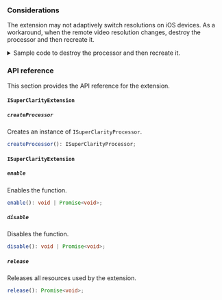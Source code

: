 
<PlatformWrapper platform="web">

### Considerations

The <Vg k="RTEE_CLARITY" /> extension may not adaptively switch resolutions on iOS devices. As a workaround, when the remote video resolution changes, destroy the processor and then recreate it.

<details> 
<summary>Sample code to destroy the processor and then recreate it. </summary>
<CodeBlock language="js" showLineNumbers>
{`
const isIOS =
  // @ts-ignore
  /iPad|iPhone|iPod/.test(navigator.userAgent) && !window.MSStream;
const isSafari = /^((?!chrome|android).)*safari/i.test(navigator.userAgent);
const versions = navigator.userAgent.match(/Version\/([\d.]+).*Safari/);
let version = 0;
if (versions && versions.length > 1) {
  version = parseInt(versions[1]);
}
var shouldCleanResource: boolean =
  isIOS && isSafari && version < 16 ? true : false;


var extension: SuperClarityExtension | undefined = undefined;

var initSCProcessor = async () => {
  if (!extension) {
    extension = new SuperClarityExtension();
    AgoraRTC.registerExtensions([extension]);
  }

  var processor = extension.createProcessor();

  processor.on(SuperClarityEvents.FIRST_VIDEO_FRAME, (stats: any) => {
    console.log('plugin have first video frame, stats:', stats);
  });
  processor.on(SuperClarityEvents.ERROR, (msg: any) => {
    console.log('plugin error:', msg);
  });
  processor.on(SuperClarityEvents.STATS, (stats: any) => {
    console.log('plugin stats:', Date.now(), stats);
  });
  return processor;
};
var destroySCProcessor = async (processor) => {
  if (!processor ) {
    return;
  }
  processor.removeAllListeners(SuperClarityEvents.FIRST_VIDEO_FRAME);
  processor.removeAllListeners(SuperClarityEvents.ERROR);
  processor.removeAllListeners(SuperClarityEvents.STATS);
  await processor .release();
  processor= undefined;
};
// Refresh processor
{
    var info:{ w?:number, h?:number}={}
    if (shouldCleanResource) {
      setInterval(async ()=>{
        !info.w && info.w = track?.getStats().receiveResolutionWidth;
        !info.h && info.h = track?.getStats().receiveResolutionHeight;
        if (
        (track?.getStats().receiveResolutionWidth &&
          info.w &&
          track?.getStats().receiveResolutionWidth !== info.w) ||
        (track?.getStats().receiveResolutionHeight &&
          info.h &&
          track?.getStats().receiveResolutionHeight !== info.h)
      ) {
        info.w = track?.getStats().receiveResolutionWidth;
        info.h = track?.getStats().receiveResolutionHeight;
        if (processor) {
          processor.unpipe();
          track?.unpipe();
          track?.pipe(track.processorDestination);
          await destroySCProcessor(processor);
          processor= undefined;
        }
          processor = await initSCProcessor();
            track!.pipe(processor !).pipe(track!.processorDestination);
            await processor !.enable();
        }
      }, 1000);
    }
}
`}
</CodeBlock>
</details> 

### API reference

This section provides the API reference for the <Vg k="RTEE_CLARITY" /> extension.

#### `ISuperClarityExtension`

##### `createProcessor`

Creates an instance of `ISuperClarityProcessor`.

```typescript
createProcessor(): ISuperClarityProcessor;
```

#### `ISuperClarityExtension`

##### `enable`

Enables the <Vg k="RTEE_CLARITY" /> function.

```typescript
enable(): void | Promise<void>;
```

##### `disable`

Disables the <Vg k="RTEE_CLARITY" /> function.

```typescript
disable(): void | Promise<void>;
```

##### `release`

Releases all resources used by the extension.

```typescript
release(): Promise<void>;
```

</PlatformWrapper>